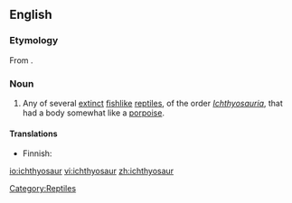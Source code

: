 ==English==

===Etymology===
From {{confix|ichthyo|saur}}.

===Noun===
{{wikipedia}}
{{en-noun|pl2=ichthyosauri}}

# Any of several [[extinct]] [[fishlike]] [[reptile]]s, of the order ''[[Ichthyosauria]]'', that had a body somewhat like a [[porpoise]].

====Translations====
{{trans-top|extinct reptile}}
* Finnish: {{t-|fi|kalalisko}}
{{trans-mid}}
{{trans-bottom}}

[[Category:Reptiles]]

[[io:ichthyosaur]]
[[vi:ichthyosaur]]
[[zh:ichthyosaur]]